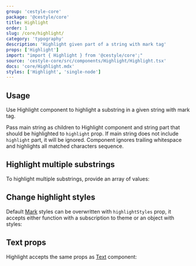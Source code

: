 ```yaml
---
group: 'cestyle-core'
package: '@cestyle/core'
title: Highlight
order: 1
slug: /core/highlight/
category: 'typography'
description: 'Highlight given part of a string with mark tag'
props: ['Highlight']
import: "import { Highlight } from '@cestyle/core';"
source: 'cestyle-core/src/components/Highlight/Highlight.tsx'
docs: 'core/Highlight.mdx'
styles: ['Highlight', 'single-node']
---
```



## Usage

Use Highlight component to highlight a substring in a given string with mark tag.

Pass main string as children to Highlight component and string part that should be highlighted to `highlight` prop.
If main string does not include `highlight` part, it will be ignored.
Component ignores trailing whitespace and highlights all matched characters sequence.

<Demo data={HighlightDemos.configurator} />

## Highlight multiple substrings

To highlight multiple substrings, provide an array of values:

<Demo data={HighlightDemos.multiple} />

## Change highlight styles

Default [Mark](/core/mark/) styles can be overwritten with `highlightStyles` prop, it accepts either function with a subscription to theme
or an object with styles:

<Demo data={HighlightDemos.styles} />

## Text props

Highlight accepts the same props as [Text](/core/text/) component:

<Demo data={HighlightDemos.props} />
